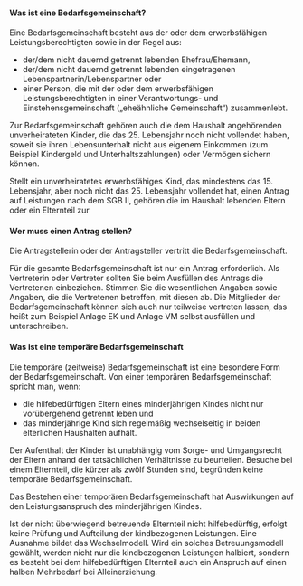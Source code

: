 #### Was ist eine Bedarfsgemeinschaft?

Eine Bedarfsgemeinschaft besteht aus der oder dem erwerbsfähigen Leistungsberechtigten sowie in der Regel aus:

- der/dem nicht dauernd getrennt lebenden Ehefrau/Ehemann,
- der/dem nicht dauernd getrennt lebenden eingetragenen Lebenspartnerin/Lebenspartner oder
- einer Person, die mit der oder dem erwerbsfähigen Leistungsberechtigten in einer Verantwortungs- und
  Einstehensgemeinschaft („eheähnliche Gemeinschaft“) zusammenlebt.

Zur Bedarfsgemeinschaft gehören auch die dem Haushalt angehörenden unverheirateten Kinder, die das 25. Lebensjahr
noch nicht vollendet haben, soweit sie ihren Lebensunterhalt nicht aus eigenem Einkommen (zum Beispiel Kindergeld und
Unterhaltszahlungen) oder Vermögen sichern können.

Stellt ein unverheiratetes erwerbsfähiges Kind, das mindestens das 15. Lebensjahr, aber noch nicht das 25. Lebensjahr
vollendet hat, einen Antrag auf Leistungen nach dem SGB II, gehören die im Haushalt lebenden Eltern oder ein Elternteil zur

#### Wer muss einen Antrag stellen?

Die Antragstellerin oder der Antragsteller vertritt die Bedarfsgemeinschaft.

Für die gesamte Bedarfsgemeinschaft ist nur ein Antrag erforderlich. Als Vertreterin oder Vertreter sollten Sie beim
Ausfüllen des Antrags die Vertretenen einbeziehen. Stimmen Sie die wesentlichen Angaben sowie Angaben, die die
Vertretenen betreffen, mit diesen ab. Die Mitglieder der Bedarfsgemeinschaft können sich auch nur teilweise vertreten
lassen, das heißt zum Beispiel Anlage EK und Anlage VM selbst ausfüllen und unterschreiben.

#### Was ist eine temporäre Bedarfsgemeinschaft

Die temporäre (zeitweise) Bedarfsgemeinschaft ist eine besondere Form der Bedarfsgemeinschaft. Von einer temporären
Bedarfsgemeinschaft spricht man, wenn:

- die hilfebedürftigen Eltern eines minderjährigen Kindes nicht nur vorübergehend getrennt leben und
- das minderjährige Kind sich regelmäßig wechselseitig in beiden elterlichen Haushalten aufhält.

Der Aufenthalt der Kinder ist unabhängig vom Sorge- und Umgangsrecht der Eltern anhand der tatsächlichen
Verhältnisse zu beurteilen. Besuche bei einem Elternteil, die kürzer als zwölf Stunden sind, begründen keine temporäre
Bedarfsgemeinschaft.

Das Bestehen einer temporären Bedarfsgemeinschaft hat Auswirkungen auf den Leistungsanspruch des minderjährigen
Kindes.

Ist der nicht überwiegend betreuende Elternteil nicht hilfebedürftig, erfolgt keine Prüfung und Aufteilung der kindbezogenen
Leistungen. Eine Ausnahme bildet das Wechselmodell. Wird ein solches Betreuungsmodell gewählt, werden nicht nur die
kindbezogenen Leistungen halbiert, sondern es besteht bei dem hilfebedürftigen Elternteil auch ein Anspruch auf einen
halben Mehrbedarf bei Alleinerziehung.
